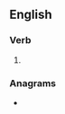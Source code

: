 {{also|décorâtes}}
==English==

===Verb===
{{head|en|verb form}}

# {{en-third-person singular of|decorate}}

===Anagrams===
* {{anagrams|en|a=acdeeorst|creasoted}}